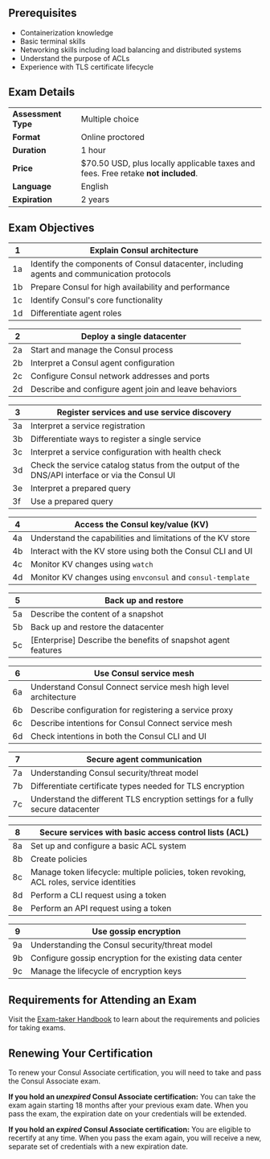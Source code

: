 <!-- Each "## Heading Two" section in this document will be used to populate an FAQ item -->

## Prerequisites

- Containerization knowledge
- Basic terminal skills
- Networking skills including load balancing and distributed systems
- Understand the purpose of ACLs
- Experience with TLS certificate lifecycle

## Exam Details

|                     |                                                                                   |
| ------------------- | --------------------------------------------------------------------------------- |
| **Assessment Type** | Multiple choice                                                                   |
| **Format**          | Online proctored                                                                  |
| **Duration**        | 1 hour                                                                            |
| **Price**           | $70.50 USD, plus locally applicable taxes and fees. Free retake **not included**. |
| **Language**        | English                                                                           |
| **Expiration**      | 2 years                                                                           |

## Exam Objectives

| 1   | Explain Consul architecture                                                                |
| --- | ------------------------------------------------------------------------------------------ |
| 1a  | Identify the components of Consul datacenter, including agents and communication protocols |
| 1b  | Prepare Consul for high availability and performance                                       |
| 1c  | Identify Consul's core functionality                                                       |
| 1d  | Differentiate agent roles                                                                  |

| 2   | Deploy a single datacenter                            |
| --- | ----------------------------------------------------- |
| 2a  | Start and manage the Consul process                   |
| 2b  | Interpret a Consul agent configuration                |
| 2c  | Configure Consul network addresses and ports          |
| 2d  | Describe and configure agent join and leave behaviors |

| 3   | Register services and use service discovery                                                    |
| --- | ---------------------------------------------------------------------------------------------- |
| 3a  | Interpret a service registration                                                               |
| 3b  | Differentiate ways to register a single service                                                |
| 3c  | Interpret a service configuration with health check                                            |
| 3d  | Check the service catalog status from the output of the DNS/API interface or via the Consul UI |
| 3e  | Interpret a prepared query                                                                     |
| 3f  | Use a prepared query                                                                           |

| 4   | Access the Consul key/value (KV)                            |
| --- | ----------------------------------------------------------- |
| 4a  | Understand the capabilities and limitations of the KV store |
| 4b  | Interact with the KV store using both the Consul CLI and UI |
| 4c  | Monitor KV changes using `watch`                            |
| 4d  | Monitor KV changes using `envconsul` and `consul-template`  |

| 5   | Back up and restore                                             |
| --- | --------------------------------------------------------------- |
| 5a  | Describe the content of a snapshot                              |
| 5b  | Back up and restore the datacenter                              |
| 5c  | \[Enterprise\] Describe the benefits of snapshot agent features |

| 6   | Use Consul service mesh                                        |
| --- | -------------------------------------------------------------- |
| 6a  | Understand Consul Connect service mesh high level architecture |
| 6b  | Describe configuration for registering a service proxy         |
| 6c  | Describe intentions for Consul Connect service mesh            |
| 6d  | Check intentions in both the Consul CLI and UI                 |

| 7   | Secure agent communication                                                     |
| --- | ------------------------------------------------------------------------------ |
| 7a  | Understanding Consul security/threat model                                     |
| 7b  | Differentiate certificate types needed for TLS encryption                      |
| 7c  | Understand the different TLS encryption settings for a fully secure datacenter |

| 8   | Secure services with basic access control lists (ACL)                                    |
| --- | ---------------------------------------------------------------------------------------- |
| 8a  | Set up and configure a basic ACL system                                                  |
| 8b  | Create policies                                                                          |
| 8c  | Manage token lifecycle: multiple policies, token revoking, ACL roles, service identities |
| 8d  | Perform a CLI request using a token                                                      |
| 8e  | Perform an API request using a token                                                     |

| 9   | Use gossip encryption                                    |
| --- | -------------------------------------------------------- |
| 9a  | Understanding the Consul security/threat model           |
| 9b  | Configure gossip encryption for the existing data center |
| 9c  | Manage the lifecycle of encryption keys                  |

## Requirements for Attending an Exam

Visit the [Exam-taker Handbook](https://hashicorp-certifications.zendesk.com/hc/en-us/articles/360048211571) to learn about the requirements and policies for taking exams.

## Renewing Your Certification

To renew your Consul Associate certification, you will need to take and pass the Consul Associate exam.

**If you hold an *unexpired* Consul Associate certification:** You can take the exam again starting 18 months after your previous exam date. When you pass the exam, the expiration date on your credentials will be extended.

**If you hold an *expired* Consul Associate certification:** You are eligible to recertify at any time. When you pass the exam again, you will receive a new, separate set of credentials with a new expiration date.
